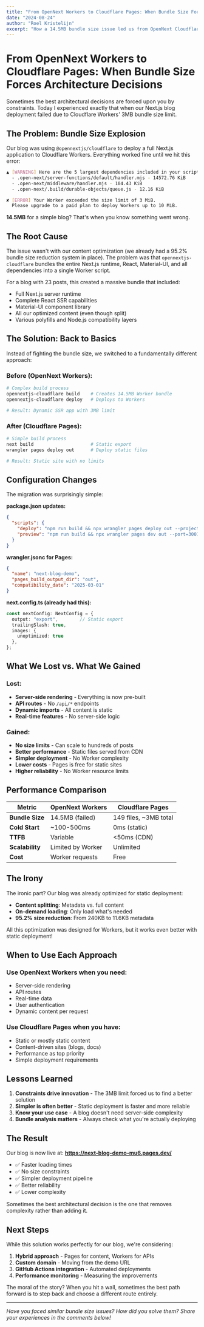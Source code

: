 ```yaml
---
title: "From OpenNext Workers to Cloudflare Pages: When Bundle Size Forces Architecture Decisions"
date: "2024-08-24"
author: "Roel Kristelijn"
excerpt: "How a 14.5MB bundle size issue led us from OpenNext Cloudflare Workers to static Cloudflare Pages deployment, and why sometimes simpler is better."
---
```


# From OpenNext Workers to Cloudflare Pages: When Bundle Size Forces Architecture Decisions

Sometimes the best architectural decisions are forced upon you by constraints. Today I experienced exactly that when our Next.js blog deployment failed due to Cloudflare Workers' 3MB bundle size limit.

## The Problem: Bundle Size Explosion

Our blog was using `@opennextjs/cloudflare` to deploy a full Next.js application to Cloudflare Workers. Everything worked fine until we hit this error:

```bash
▲ [WARNING] Here are the 5 largest dependencies included in your script:
  - .open-next/server-functions/default/handler.mjs - 14572.76 KiB
  - .open-next/middleware/handler.mjs - 104.43 KiB
  - .open-next/.build/durable-objects/queue.js - 12.16 KiB

✘ [ERROR] Your Worker exceeded the size limit of 3 MiB. 
  Please upgrade to a paid plan to deploy Workers up to 10 MiB.
```

**14.5MB** for a simple blog? That's when you know something went wrong.

## The Root Cause

The issue wasn't with our content optimization (we already had a 95.2% bundle size reduction system in place). The problem was that `opennextjs-cloudflare` bundles the entire Next.js runtime, React, Material-UI, and all dependencies into a single Worker script.

For a blog with 23 posts, this created a massive bundle that included:
- Full Next.js server runtime
- Complete React SSR capabilities  
- Material-UI component library
- All our optimized content (even though split)
- Various polyfills and Node.js compatibility layers

## The Solution: Back to Basics

Instead of fighting the bundle size, we switched to a fundamentally different approach:

### Before (OpenNext Workers):
```bash
# Complex build process
opennextjs-cloudflare build    # Creates 14.5MB Worker bundle
opennextjs-cloudflare deploy   # Deploys to Workers

# Result: Dynamic SSR app with 3MB limit
```

### After (Cloudflare Pages):
```bash
# Simple build process  
next build                     # Static export
wrangler pages deploy out      # Deploy static files

# Result: Static site with no limits
```

## Configuration Changes

The migration was surprisingly simple:

**package.json updates:**
```json
{
  "scripts": {
    "deploy": "npm run build && npx wrangler pages deploy out --project-name=next-blog-demo",
    "preview": "npm run build && npx wrangler pages dev out --port=3001"
  }
}
```

**wrangler.jsonc for Pages:**
```json
{
  "name": "next-blog-demo",
  "pages_build_output_dir": "out",
  "compatibility_date": "2025-03-01"
}
```

**next.config.ts (already had this):**
```typescript
const nextConfig: NextConfig = {
  output: "export",        // Static export
  trailingSlash: true,
  images: {
    unoptimized: true
  },
};
```

## What We Lost vs. What We Gained

### Lost:
- **Server-side rendering** - Everything is now pre-built
- **API routes** - No `/api/*` endpoints  
- **Dynamic imports** - All content is static
- **Real-time features** - No server-side logic

### Gained:
- **No size limits** - Can scale to hundreds of posts
- **Better performance** - Static files served from CDN
- **Simpler deployment** - No Worker complexity
- **Lower costs** - Pages is free for static sites
- **Higher reliability** - No Worker resource limits

## Performance Comparison

| Metric | OpenNext Workers | Cloudflare Pages |
|--------|------------------|------------------|
| **Bundle Size** | 14.5MB (failed) | 149 files, ~3MB total |
| **Cold Start** | ~100-500ms | 0ms (static) |
| **TTFB** | Variable | <50ms (CDN) |
| **Scalability** | Limited by Worker | Unlimited |
| **Cost** | Worker requests | Free |

## The Irony

The ironic part? Our blog was already optimized for static deployment:

- **Content splitting**: Metadata vs. full content
- **On-demand loading**: Only load what's needed
- **95.2% size reduction**: From 240KB to 11.6KB metadata

All this optimization was designed for Workers, but it works even better with static deployment!

## When to Use Each Approach

### Use OpenNext Workers when you need:
- Server-side rendering
- API routes
- Real-time data
- User authentication
- Dynamic content per request

### Use Cloudflare Pages when you have:
- Static or mostly static content
- Content-driven sites (blogs, docs)
- Performance as top priority
- Simple deployment requirements

## Lessons Learned

1. **Constraints drive innovation** - The 3MB limit forced us to find a better solution
2. **Simpler is often better** - Static deployment is faster and more reliable
3. **Know your use case** - A blog doesn't need server-side complexity
4. **Bundle analysis matters** - Always check what you're actually deploying

## The Result

Our blog is now live at: **https://next-blog-demo-mu6.pages.dev/**

- ✅ Faster loading times
- ✅ No size constraints  
- ✅ Simpler deployment pipeline
- ✅ Better reliability
- ✅ Lower complexity

Sometimes the best architectural decision is the one that removes complexity rather than adding it.

## Next Steps

While this solution works perfectly for our blog, we're considering:

1. **Hybrid approach** - Pages for content, Workers for APIs
2. **Custom domain** - Moving from the demo URL
3. **GitHub Actions integration** - Automated deployments
4. **Performance monitoring** - Measuring the improvements

The moral of the story? When you hit a wall, sometimes the best path forward is to step back and choose a different route entirely.

---

*Have you faced similar bundle size issues? How did you solve them? Share your experiences in the comments below!*
